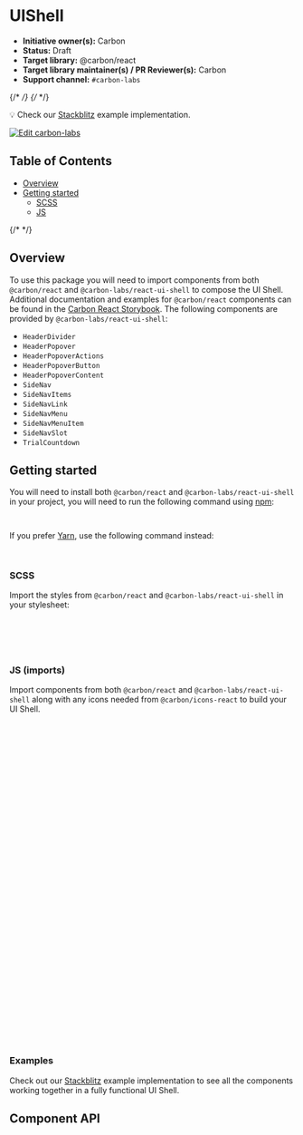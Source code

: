 
<Meta isTemplate />

# UIShell

- **Initiative owner(s):** Carbon
- **Status:** Draft
- **Target library:** @carbon/react
- **Target library maintainer(s) / PR Reviewer(s):** Carbon
- **Support channel:** `#carbon-labs`

{/* <!-- START doctoc generated TOC please keep comment here to allow auto update --> */}
{/* <!-- DON'T EDIT THIS SECTION, INSTEAD RE-RUN doctoc TO UPDATE --> */}

💡 Check our
[Stackblitz](https://stackblitz.com/github/carbon-design-system/carbon-labs/tree/main/examples/react/UIShell)
example implementation.

[![Edit carbon-labs](https://developer.stackblitz.com/img/open_in_stackblitz.svg)](https://stackblitz.com/github/carbon-design-system/carbon-labs/tree/main/examples/react/UIShell)

## Table of Contents

- [Overview](#overview)
- [Getting started](#getting-started)
  - [SCSS](#scss)
  - [JS](#js-imports)

{/* <!-- END doctoc generated TOC please keep comment here to allow auto update --> */}

## Overview

To use this package you will need to import components from both `@carbon/react`
and `@carbon-labs/react-ui-shell` to compose the UI Shell. Additional
documentation and examples for `@carbon/react` components can be found in the
[Carbon React Storybook](https://react.carbondesignsystem.com/?path=/docs/components-ui-shell-header--overview).
The following components are provided by `@carbon-labs/react-ui-shell`:

- `HeaderDivider`
- `HeaderPopover`
- `HeaderPopoverActions`
- `HeaderPopoverButton`
- `HeaderPopoverContent`
- `SideNav`
- `SideNavItems`
- `SideNavLink`
- `SideNavMenu`
- `SideNavMenuItem`
- `SideNavSlot`
- `TrialCountdown`

<Canvas of={UIShellStories.Demo} />

## Getting started

You will need to install both `@carbon/react` and `@carbon-labs/react-ui-shell`
in your project, you will need to run the following command using
[npm](https://www.npmjs.com/):

```bash
npm install -S @carbon-labs/react-ui-shell @carbon/react
```

If you prefer [Yarn](https://yarnpkg.com/en/), use the following command
instead:

```bash
yarn add @carbon-labs/react-ui-shell @carbon/react
```

### SCSS

Import the styles from `@carbon/react` and `@carbon-labs/react-ui-shell` in your
stylesheet:

```css
@use '@carbon/react' with (
  $font-path: '@ibm/plex'
);
@use '@carbon-labs/react-ui-shell/scss/ui-shell';
```

### JS (imports)

Import components from both `@carbon/react` and `@carbon-labs/react-ui-shell`
along with any icons needed from `@carbon/icons-react` to build your UI Shell.

```javascript
import {
  SideNav,
  SideNavItems,
  SideNavMenu,
  SideNavMenuItem,
  SideNavLink,
  HeaderPopover,
  HeaderPopoverActions,
  HeaderPopoverButton,
  HeaderPopoverContent,
  HeaderContainer,
  HeaderDivider,
} from '@carbon-labs/react-ui-shell';
import {
  SkipToContent,
  Header,
  HeaderName,
  Theme,
  HeaderMenuButton,
  SideNavDivider,
  Content,
  Grid,
  Column,
  HeaderGlobalBar,
  HeaderGlobalAction,
  HeaderNavigation,
  HeaderMenuItem,
  HeaderMenu,
  Switcher,
  SwitcherItem,
  SwitcherDivider,
  MenuButton,
  MenuItemRadioGroup,
  ExpandableSearch,
  Link,
  Button,
} from '@carbon/react';
import { Help, Profile, Settings } from '@carbon/icons-react';
```

### Examples

Check out our
[Stackblitz](https://stackblitz.com/github/carbon-design-system/carbon-labs/tree/main/examples/react/UIShell)
example implementation to see all the components working together in a fully
functional UI Shell.

## Component API

<ArgTypes />
